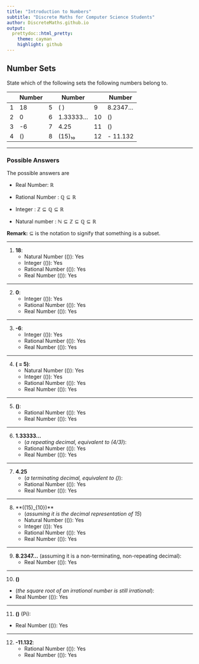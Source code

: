 ```yaml
---
title: "Introduction to Numbers"
subtitle: "Discrete Maths for Computer Science Students"
author: DiscreteMaths.github.io
output:
  prettydoc::html_pretty:
    theme: cayman
    highlight: github
---
```


## Number Sets

State which of the following sets the following numbers belong to. 


|  |    Number    | |   Number     | |    Number    |
|-------|--------|-------|--------|-------|--------|
| 1     | 18     | 5     | \( \frac{17}{4} \) | 9     |8.2347...  |
| 2     | 0 | 6    | 1.33333... | 10     | \(\sqrt{\pi}\)  |
| 3     |  -6  | 7    |   4.25   | 11    | \(\pi\)    |
| 4     | \(\sqrt{25}\) | 8   | (15)₁₀ | 12    |- 11.132 |

---

### Possible Answers

The possible answers are


* Real Number: $\mathbb{R}$

* Rational Number : $\mathbb{Q} \subseteq \mathbb{R}$

* Integer : $\mathbb{Z } \subseteq \mathbb{Q} \subseteq \mathbb{R}$

* Natural number : $\mathbb{N} \subseteq \mathbb{Z } \subseteq \mathbb{Q} \subseteq \mathbb{R}$


**Remark:** 
$\subseteq$ is the notation to signify that something is a subset.
	
----------------------------------------------------

1. **18**:
   - Natural Number (\(\mathbb{N}\)): Yes
   - Integer (\(\mathbb{Z}\)): Yes
   - Rational Number (\(\mathbb{Q}\)): Yes
   - Real Number (\(\mathbb{R}\)): Yes
   
----------------------------------------------------

2. **0**:
   - Integer (\(\mathbb{Z}\)): Yes
   - Rational Number (\(\mathbb{Q}\)): Yes
   - Real Number (\(\mathbb{R}\)): Yes

----------------------------------------------------

3. **-6**:
    - Integer (\(\mathbb{Z}\)): Yes
    - Rational Number (\(\mathbb{Q}\)): Yes
    - Real Number (\(\mathbb{R}\)): Yes
    
----------------------------------------------------

4. **\(\sqrt{25} = 5\)**:
   - Natural Number (\(\mathbb{N}\)): Yes
   - Integer (\(\mathbb{Z}\)): Yes
   - Rational Number (\(\mathbb{Q}\)): Yes
   - Real Number (\(\mathbb{R}\)): Yes
   
----------------------------------------------------

5. **\(\frac{17}{4}\)**:
   - Rational Number (\(\mathbb{Q}\)): Yes
   - Real Number (\(\mathbb{R}\)): Yes

----------------------------------------------------

6. **1.33333...** 
   - (*a repeating decimal, equivalent to \(4/3\)*):
   - Rational Number (\(\mathbb{Q}\)): Yes
   - Real Number (\(\mathbb{R}\)): Yes
   
----------------------------------------------------

7. **4.25** 
   - (*a terminating decimal, equivalent to \(\frac{17}{4}\)*):
   - Rational Number (\(\mathbb{Q}\)): Yes
   - Real Number (\(\mathbb{R}\)): Yes

----------------------------------------------------

8. **\((15)_{10}\)** 
    - (*assuming it is the decimal representation of 15*)
    - Natural Number (\(\mathbb{N}\)): Yes
    - Integer (\(\mathbb{Z}\)): Yes
    - Rational Number (\(\mathbb{Q}\)): Yes
    - Real Number (\(\mathbb{R}\)): Yes
      
----------------------------------------------------

9. **8.2347...** (assuming it is a non-terminating, non-repeating decimal):
   - Real Number (\(\mathbb{R}\)): Yes   
   
----------------------------------------------------

10. **\(\sqrt{\pi}\)** 
   - (*the square root of an irrational number is still irrational*):
   - Real Number (\(\mathbb{R}\)): Yes
   
----------------------------------------------------

11. **\(\pi\)** (Pi):
   - Real Number (\(\mathbb{R}\)): Yes

----------------------------------------------------

12. **-11.132**:
    - Rational Number (\(\mathbb{Q}\)): Yes
    - Real Number (\(\mathbb{R}\)): Yes


